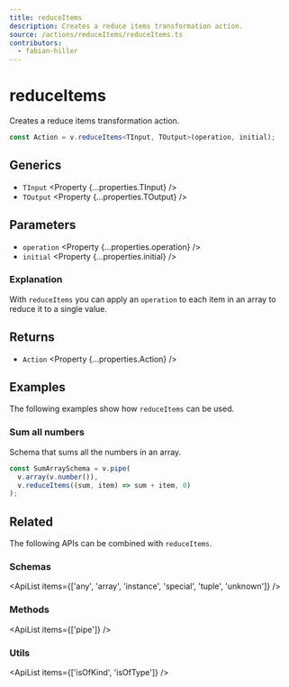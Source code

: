 ```yaml
---
title: reduceItems
description: Creates a reduce items transformation action.
source: /actions/reduceItems/reduceItems.ts
contributors:
  - fabian-hiller
---
```



# reduceItems

Creates a reduce items transformation action.

```ts
const Action = v.reduceItems<TInput, TOutput>(operation, initial);
```

## Generics

- `TInput` <Property {...properties.TInput} />
- `TOutput` <Property {...properties.TOutput} />

## Parameters

- `operation` <Property {...properties.operation} />
- `initial` <Property {...properties.initial} />

### Explanation

With `reduceItems` you can apply an `operation` to each item in an array to reduce it to a single value.

## Returns

- `Action` <Property {...properties.Action} />

## Examples

The following examples show how `reduceItems` can be used.

### Sum all numbers

Schema that sums all the numbers in an array.

```ts
const SumArraySchema = v.pipe(
  v.array(v.number()),
  v.reduceItems((sum, item) => sum + item, 0)
);
```

## Related

The following APIs can be combined with `reduceItems`.

### Schemas

<ApiList items={['any', 'array', 'instance', 'special', 'tuple', 'unknown']} />

### Methods

<ApiList items={['pipe']} />

### Utils

<ApiList items={['isOfKind', 'isOfType']} />
